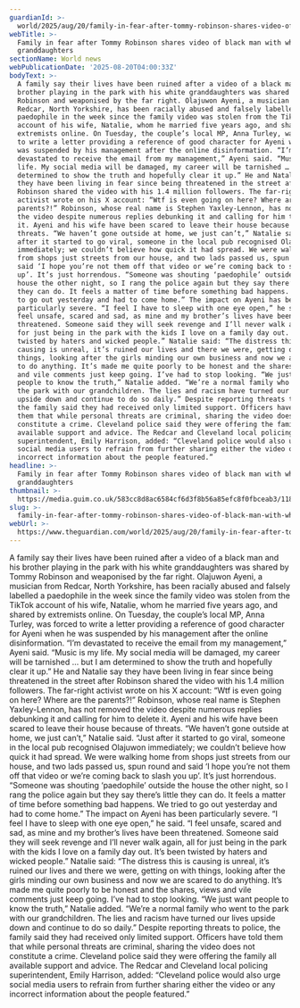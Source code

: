 ```yaml
---
guardianId: >-
  world/2025/aug/20/family-in-fear-after-tommy-robinson-shares-video-of-black-man-with-white-granddaughters
webTitle: >-
  Family in fear after Tommy Robinson shares video of black man with white
  granddaughters
sectionName: World news
webPublicationDate: '2025-08-20T04:00:33Z'
bodyText: >-
  A family say their lives have been ruined after a video of a black man and his
  brother playing in the park with his white granddaughters was shared by Tommy
  Robinson and weaponised by the far right. Olajuwon Ayeni, a musician from
  Redcar, North Yorkshire, has been racially abused and falsely labelled a
  paedophile in the week since the family video was stolen from the TikTok
  account of his wife, Natalie, whom he married five years ago, and shared by
  extremists online. On Tuesday, the couple’s local MP, Anna Turley, was forced
  to write a letter providing a reference of good character for Ayeni when he
  was suspended by his management after the online disinformation. “I’m
  devastated to receive the email from my management,” Ayeni said. “Music is my
  life. My social media will be damaged, my career will be tarnished … but I am
  determined to show the truth and hopefully clear it up.” He and Natalie say
  they have been living in fear since being threatened in the street after
  Robinson shared the video with his 1.4 million followers. The far-right
  activist wrote on his X account: “Wtf is even going on here? Where are the
  parents?!” Robinson, whose real name is Stephen Yaxley-Lennon, has not removed
  the video despite numerous replies debunking it and calling for him to delete
  it. Ayeni and his wife have been scared to leave their house because of
  threats. “We haven’t gone outside at home, we just can’t,” Natalie said. “Just
  after it started to go viral, someone in the local pub recognised Olajuwon
  immediately; we couldn’t believe how quick it had spread. We were walking home
  from shops just streets from our house, and two lads passed us, spun round and
  said ‘I hope you’re not them off that video or we’re coming back to slash you
  up’. It’s just horrendous. “Someone was shouting ‘paedophile’ outside the
  house the other night, so I rang the police again but they say there’s little
  they can do. It feels a matter of time before something bad happens. We tried
  to go out yesterday and had to come home.” The impact on Ayeni has been
  particularly severe. “I feel I have to sleep with one eye open,” he said. “I
  feel unsafe, scared and sad, as mine and my brother’s lives have been
  threatened. Someone said they will seek revenge and I’ll never walk again, all
  for just being in the park with the kids I love on a family day out. It’s been
  twisted by haters and wicked people.” Natalie said: “The distress this is
  causing is unreal, it’s ruined our lives and there we were, getting on with
  things, looking after the girls minding our own business and now we are scared
  to do anything. It’s made me quite poorly to be honest and the shares, views
  and vile comments just keep going. I’ve had to stop looking. “We just want
  people to know the truth,” Natalie added. “We’re a normal family who went to
  the park with our grandchildren. The lies and racism have turned our lives
  upside down and continue to do so daily.” Despite reporting threats to police,
  the family said they had received only limited support. Officers have told
  them that while personal threats are criminal, sharing the video does not
  constitute a crime. Cleveland police said they were offering the family all
  available support and advice. The Redcar and Cleveland local policing
  superintendent, Emily Harrison, added: “Cleveland police would also urge
  social media users to refrain from further sharing either the video or any
  incorrect information about the people featured.”
headline: >-
  Family in fear after Tommy Robinson shares video of black man with white
  granddaughters
thumbnail: >-
  https://media.guim.co.uk/583cc8d8ac6584cf6d3f8b56a85efc8f0fbceab3/1188_0_7200_5760/500.jpg
slug: >-
  family-in-fear-after-tommy-robinson-shares-video-of-black-man-with-white-granddaughters
webUrl: >-
  https://www.theguardian.com/world/2025/aug/20/family-in-fear-after-tommy-robinson-shares-video-of-black-man-with-white-granddaughters
---
```

A family say their lives have been ruined after a video of a black man and his brother playing in the park with his white granddaughters was shared by Tommy Robinson and weaponised by the far right. Olajuwon Ayeni, a musician from Redcar, North Yorkshire, has been racially abused and falsely labelled a paedophile in the week since the family video was stolen from the TikTok account of his wife, Natalie, whom he married five years ago, and shared by extremists online. On Tuesday, the couple’s local MP, Anna Turley, was forced to write a letter providing a reference of good character for Ayeni when he was suspended by his management after the online disinformation. “I’m devastated to receive the email from my management,” Ayeni said. “Music is my life. My social media will be damaged, my career will be tarnished … but I am determined to show the truth and hopefully clear it up.” He and Natalie say they have been living in fear since being threatened in the street after Robinson shared the video with his 1.4 million followers. The far-right activist wrote on his X account: “Wtf is even going on here? Where are the parents?!” Robinson, whose real name is Stephen Yaxley-Lennon, has not removed the video despite numerous replies debunking it and calling for him to delete it. Ayeni and his wife have been scared to leave their house because of threats. “We haven’t gone outside at home, we just can’t,” Natalie said. “Just after it started to go viral, someone in the local pub recognised Olajuwon immediately; we couldn’t believe how quick it had spread. We were walking home from shops just streets from our house, and two lads passed us, spun round and said ‘I hope you’re not them off that video or we’re coming back to slash you up’. It’s just horrendous. “Someone was shouting ‘paedophile’ outside the house the other night, so I rang the police again but they say there’s little they can do. It feels a matter of time before something bad happens. We tried to go out yesterday and had to come home.” The impact on Ayeni has been particularly severe. “I feel I have to sleep with one eye open,” he said. “I feel unsafe, scared and sad, as mine and my brother’s lives have been threatened. Someone said they will seek revenge and I’ll never walk again, all for just being in the park with the kids I love on a family day out. It’s been twisted by haters and wicked people.” Natalie said: “The distress this is causing is unreal, it’s ruined our lives and there we were, getting on with things, looking after the girls minding our own business and now we are scared to do anything. It’s made me quite poorly to be honest and the shares, views and vile comments just keep going. I’ve had to stop looking. “We just want people to know the truth,” Natalie added. “We’re a normal family who went to the park with our grandchildren. The lies and racism have turned our lives upside down and continue to do so daily.” Despite reporting threats to police, the family said they had received only limited support. Officers have told them that while personal threats are criminal, sharing the video does not constitute a crime. Cleveland police said they were offering the family all available support and advice. The Redcar and Cleveland local policing superintendent, Emily Harrison, added: “Cleveland police would also urge social media users to refrain from further sharing either the video or any incorrect information about the people featured.”
